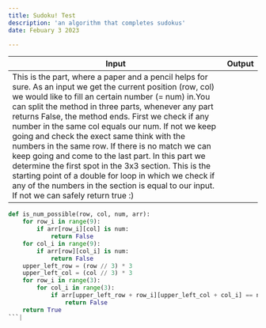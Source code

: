 ```yaml
---
title: Sudoku! Test
description: 'an algorithm that completes sudokus'
date: Febuary 3 2023

---
```


| Input                | Output               |
| -------------------- | -------------------- |
|This is the part, where a paper and a pencil helps for sure. As an input we get the current position (row, col) we would like to fill an certain number (= num) in.You can split the method in three parts, whenever any part returns False, the method ends. First we check if any number in the same col equals our num. If not we keep going and check the exect same think with the numbers in the same row. If there is no match we can keep going and come to the last part. In this part we determine the first spot in the 3x3 section. This is the starting point of a double for loop in which we check if any of the numbers in the section is equal to our input. If not we can safely return true :)  | 
```python
def is_num_possible(row, col, num, arr):
    for row_i in range(9):
        if arr[row_i][col] is num:
            return False
    for col_i in range(9):
        if arr[row][col_i] is num:
            return False
    upper_left_row = (row // 3) * 3
    upper_left_col = (col // 3) * 3
    for row_i in range(3):
        for col_i in range(3):
            if arr[upper_left_row + row_i][upper_left_col + col_i] == num:
                return False
    return True
```| 
